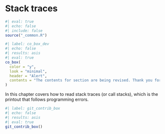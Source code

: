 # Stack traces {#sec-stack-traces}

```r
#| eval: true 
#| echo: false 
#| include: false
source("_common.R")
```

```r
#| label: co_box_dev
#| echo: false
#| results: asis
#| eval: true
co_box(
  color = "y", 
  look = "minimal",
  header = "Alert",
  contents = "The contents for section are being revised. Thank you for your patience."
)
```

In this chapter covers how to read stack traces (or call stacks), which is the printout that follows programming errors. 

```r
#| label: git_contrib_box
#| echo: false
#| results: asis
#| eval: true
git_contrib_box()
```